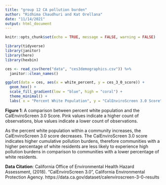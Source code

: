 ```yaml
---
title: "group 12 CA pollution burden"
author: "Ridhima Chaudhuri and Kat Orellana"
date: "11/14/2021"
output: html_document
---
```


```r
knitr::opts_chunk$set(echo = TRUE, message = FALSE, warning = FALSE)
```

```r
library(tidyverse)
library(janitor)
library(here)
library(hexbin)
```

```r
ces <- read_csv(here("data", "ces3demographics.csv")) %>%
  janitor::clean_names()
```

```r
ggplot(data = ces, aes(x = white_percent, y = ces_3_0_score)) +
  geom_hex() + 
  scale_fill_gradient(low = "blue", high = "coral") +
  theme_minimal() +
  labs( x = "Percent White Population", y = "CalEnviroScreen 3.0 Score", title= "Relationship Between Percent White Population and CES 3.0 Score", subtitle = "Data from CEJA Green Zones Manager Tiffany Eng") 
```


 **Figure 1**: A comparison between percent white population and the CalEnviroScreen 3.0 Score. Pink values indicate a higher count of observations,  blue values indicate a lower count of observations. 
 
As the percent white population within a community increases, the CalEnviroScreen 3.0 score decreases. The CalEnviroScreen 3.0 score indicates higher cumulative pollution burdens, therefore communities with a higher percentage of white residents are less likely to experience high pollution burdens in comparison to communities with a lower percentage of white residents. 

**Data Citation**: California Office of Environmental Health Hazard Assessment, (2018). "CalEnviroScreen 3.0", California Environmental Protection Agency. https://data.ca.gov/dataset/calenviroscreen-3-0-results
